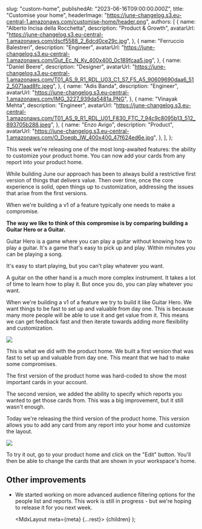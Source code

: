 
  slug: "custom-home",
  publishedAt: "2023-06-16T09:00:00.000Z",
  title: "Customise your home",
  headerImage: "https://june-changelog.s3.eu-central-1.amazonaws.com/customise-home/header.png",
  authors: [
    {
      name: "Alberto Incisa della Rocchetta",
      description: "Product & Growth",
      avatarUrl: "https://june-changelog.s3.eu-central-1.amazonaws.com/dscf5588_2_6dcd0ce29c.jpg",
    },
    {
      name: "Ferruccio Balestreri",
      description: "Engineer",
      avatarUrl:
        "https://june-changelog.s3.eu-central-1.amazonaws.com/Gut_Ec_N_Ky_400x400_0c189fcaa5.jpg",
    },
    {
      name: "Daniel Beere",
      description: "Designer",
      avatarUrl:
        "https://june-changelog.s3.eu-central-1.amazonaws.com/T01_AS_9_R1_RDL_U03_C1_S7_F5_A5_90609690daa6_512_5071aad8fc.jpeg",
    },
    {
      name: "Adis Banda",
      description: "Engineer",
      avatarUrl: "https://june-changelog.s3.eu-central-1.amazonaws.com/IMG_3227_939da5481a.PNG",
    },
    {
      name: "Vinayak Mehta",
      description: "Engineer",
      avatarUrl:
        "https://june-changelog.s3.eu-central-1.amazonaws.com/T01_AS_9_R1_RDL_U01_F830_FTC_7_94c9c8095b13_512_893705b288.jpeg",
    },
    {
      name: "Enzo Avigo",
      description: "Product",
      avatarUrl:
        "https://june-changelog.s3.eu-central-1.amazonaws.com/O_Doeqb_IW_400x400_47f624ed6e.jpg",
    },
  ],
};

This week we're releasing one of the most long-awaited features: the ability to customize your product home. You can now add your cards from any report into your product home.

While building June our approach has been to always build a restrictive first version of things that delivers value. Then over time, once the core experience is solid, open things up to customization, addressing the issues that arise from the first versions.

When we're building a v1 of a feature typically one needs to make a compromise.

**The way we like to think of this compromise is by comparing building a Guitar Hero or a Guitar.**

Guitar Hero is a game where you can play a guitar without knowing how to play a guitar. It's a game that's easy to pick up and play. Within minutes you can be playing a song.

It's easy to start playing, but you can't play whatever you want.

A guitar on the other hand is a much more complex instrument. It takes a lot of time to learn how to play it. But once you do, you can play whatever you want.

When we're building a v1 of a feature we try to build it like Guitar Hero. We want things to be fast to set up and valuable from day one. This is because many more people will be able to use it and get value from it. This means we can get feedback fast and then iterate towards adding more flexibility and customization.

![](https://june-changelog.s3.eu-central-1.amazonaws.com/customise-home/first-iteration.png)

This is what we did with the product home. We built a first version that was fast to set up and valuable from day one. This meant that we had to make some compromises.

The first version of the product home was hard-coded to show the most important cards in your account.

The second version, we added the ability to specify which reports you wanted to get those cards from. This was a big improvement, but it still wasn't enough.

Today we're releasing the third version of the product home. This version allows you to add any card from any report into your home and customize the layout.

![](https://june-changelog.s3.eu-central-1.amazonaws.com/customise-home/add-an-insight.png)

To try it out, go to your product home and click on the "Edit" button. You'll then be able to change the cards that are shown in your workspace's home.

## Other improvements

- We started working on more advanced audience filtering options for the people list and reports. This work is still in progress - but we're hoping to release it for you next week.

  <MdxLayout meta={meta} {...rest}>
    {children}
  </MdxLayout>
);
